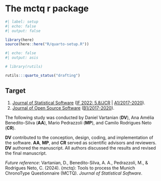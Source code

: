<!-- %:::% .common h1 begin %:::% -->
# The mctq r package
<!-- %:::% .common h1 end %:::% -->

```r
#| label: setup
#| echo: false
#| output: false

library(here)
source(here::here("R/quarto-setup.R"))
```

```r
#| echo: false
#| output: asis

# library(rutils)

rutils:::quarto_status("drafting")
```

::: {.callout-note}
## Target

1. [Journal of Statistical Software](https://www.jstatsoft.org/authors) ([IF 2022: 5.8/JCR](https://jcr.clarivate.com/jcr/) | [A1/2017-2020](https://sucupira.capes.gov.br/sucupira/public/consultas/coleta/veiculoPublicacaoQualis/listaConsultaGeralPeriodicos.jsf)).
2. [Journal of Open Source Software](https://joss.readthedocs.io/en/latest/submitting.html) ([B1/2017-2020](https://sucupira.capes.gov.br/sucupira/public/consultas/coleta/veiculoPublicacaoQualis/listaConsultaGeralPeriodicos.jsf)).
:::

::: {.callout-note}
The following study was conducted by Daniel Vartanian (__DV__), Ana Amélia Benedito-Silva (__AA__), Mario Pedrazzoli (__MP__), and Camilo Rodrigues Neto (__CR__).

::: {.content-visible when-format="pdf"}
\vspace{5pt}
:::

__DV__ contributed to the conception, design, coding, and implementation of the software. __AA__, __MP__, and __CR__ served as scientific advisors and reviewers. __DV__ authored the manuscript. All authors discussed the results and revised the final manuscript.

::: {.content-visible when-format="pdf"}
\vspace{5pt}
:::

_Future reference_: Vartanian, D., Benedito-Silva, A. A., Pedrazzoli, M., & Rodrigues Neto, C. (2024). {mctq}: Tools to process the Munich ChronoType Questionnaire (MCTQ). _Journal of Statistical Software_.

:::

